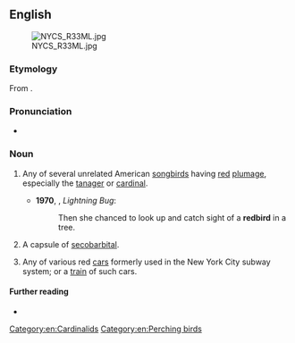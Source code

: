 ==English==
[[File:NYCS R33ML.jpg|thumb]]

===Etymology===
From {{compound|red|bird|lang=en}}.

===Pronunciation===
* {{a|UK}} {{IPA|/ˈɹɛdbəːd/|lang=en}}

===Noun===
{{en-noun}}

# {{lb|en|North America}} Any of several unrelated American [[songbird]]s having [[red]] [[plumage]], especially the [[tanager]] or [[cardinal]]. {{defdate|from 17th c.}}
#* '''1970''', {{w|Donald Harington (writer)|Donald Harington}}, ''Lightning Bug'':
#*: Then she chanced to look up and catch sight of a '''redbird''' in a tree.
# {{lb|en|slang}} A capsule of [[secobarbital]]. {{defdate|from 20th c.}}
# Any of various red [[car]]s formerly used in the New York City subway system; or a [[train]] of such cars.

====Further reading====
* {{pedia}}

[[Category:en:Cardinalids]]
[[Category:en:Perching birds]]